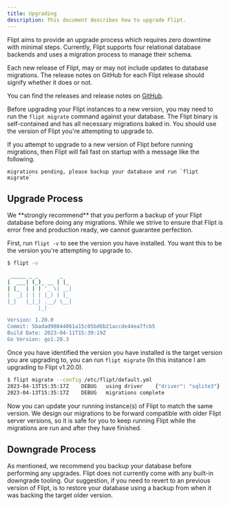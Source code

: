 ```yaml
---
title: Upgrading
description: This document describes how to upgrade Flipt.
---
```


Flipt aims to provide an upgrade process which requires zero downtime with minimal steps.
Currently, Flipt supports four relational database backends and uses a migration process to manage their schema.

Each new release of Flipt, may or may not include updates to database migrations.
The release notes on GitHub for each Flipt release should signify whether it does or not.

You can find the releases and release notes on [GitHub](https://github.com/flipt-io/flipt/releases).

Before upgrading your Flipt instances to a new version, you may need to run the `flipt migrate` command against your database.
The Flipt binary is self-contained and has all necessary migrations baked in.
You should use the version of Flipt you're attempting to upgrade to.

<Note>
If you attempt to upgrade to a new version of Flipt before running migrations, then Flipt will fail fast on startup with a message like the following.

```
migrations pending, please backup your database and run `flipt migrate`
```

</Note>

## Upgrade Process

<Warning>
  We **strongly recommend** that you perform a backup of your Flipt database
  before doing any migrations. While we strive to ensure that Flipt is error
  free and production ready, we cannot guarantee perfection.
</Warning>

First, run `flipt -v` to see the version you have installed.
You want this to be the version you're attempting to upgrade to.

```sh
$ flipt -v

 _____ _ _       _
|  ___| (_)_ __ | |_
| |_  | | | '_ \| __|
|  _| | | | |_) | |_
|_|   |_|_| .__/ \__|
          |_|

Version: 1.20.0
Commit: 5badad98844061a15c05bd6b21accde44ea7fcb5
Build Date: 2023-04-11T15:39:19Z
Go Version: go1.20.3
```

Once you have identified the version you have installed is the target version you are upgrading to, you can run `flipt migrate` (In this instance I am upgrading to Flipt v1.20.0).

```sh
$ flipt migrate --config /etc/flipt/default.yml
2023-04-13T15:35:17Z	DEBUG	using driver	{"driver": "sqlite3"}
2023-04-13T15:35:17Z	DEBUG	migrations complete
```

Now you can update your running instance(s) of Flipt to match the same version.
We design our migrations to be forward compatible with older Flipt server versions, so it is safe for you to keep running Flipt while the migrations are run and after they have finished.

## Downgrade Process

As mentioned, we recommend you backup your database before performing any upgrades.
Flipt does not currently come with any built-in downgrade tooling.
Our suggestion, if you need to revert to an previous version of Flipt, is to restore your database using a backup from when it was backing the target older version.
